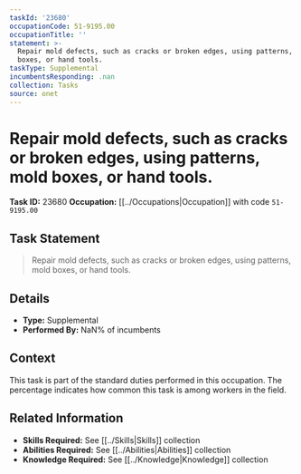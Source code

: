 ```yaml
---
taskId: '23680'
occupationCode: 51-9195.00
occupationTitle: ''
statement: >-
  Repair mold defects, such as cracks or broken edges, using patterns, mold
  boxes, or hand tools.
taskType: Supplemental
incumbentsResponding: .nan
collection: Tasks
source: onet
---
```

# Repair mold defects, such as cracks or broken edges, using patterns, mold boxes, or hand tools.

**Task ID:** 23680
**Occupation:** [[../Occupations|Occupation]] with code `51-9195.00`

## Task Statement

> Repair mold defects, such as cracks or broken edges, using patterns, mold boxes, or hand tools.

## Details

- **Type:** Supplemental
- **Performed By:** NaN% of incumbents

## Context

This task is part of the standard duties performed in this occupation. The percentage indicates how common this task is among workers in the field.

## Related Information

- **Skills Required:** See [[../Skills|Skills]] collection
- **Abilities Required:** See [[../Abilities|Abilities]] collection
- **Knowledge Required:** See [[../Knowledge|Knowledge]] collection
